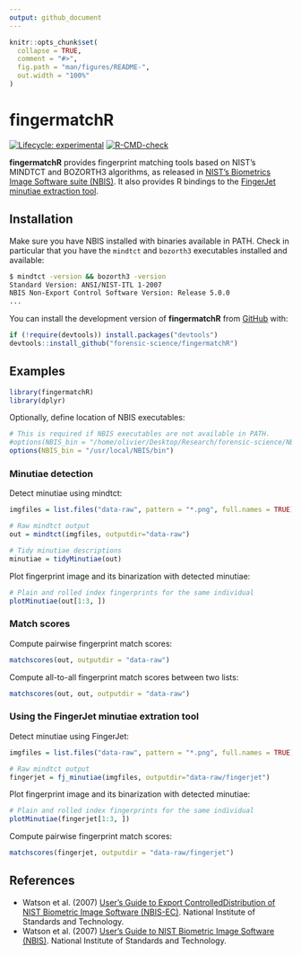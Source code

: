 ```yaml
---
output: github_document
---
```


<!-- README.md is generated from README.Rmd. Please edit that file -->

```r
knitr::opts_chunk$set(
  collapse = TRUE,
  comment = "#>",
  fig.path = "man/figures/README-",
  out.width = "100%"
)
```

# fingermatchR

<!-- badges: start -->
[![Lifecycle: experimental](https://img.shields.io/badge/lifecycle-experimental-orange.svg)](https://lifecycle.r-lib.org/articles/stages.html#experimental)
[![R-CMD-check](https://github.com/forensic-science/fingermatchR/workflows/R-CMD-check/badge.svg)](https://github.com/forensic-science/fingermatchR/actions)
<!-- badges: end -->

**fingermatchR** provides fingerprint matching tools based on NIST's MINDTCT and BOZORTH3 algorithms, as released in [NIST's Biometrics Image Software suite (NBIS)](https://www.nist.gov/services-resources/software/nist-biometric-image-software-nbis). It also provides R bindings to the [FingerJet minutiae extraction tool](https://github.com/FingerJetFXOSE/FingerJetFXOSE).

## Installation

Make sure you have NBIS installed with binaries available in PATH. Check in particular that you have the `mindtct` and `bozorth3` executables installed and available:
```bash
$ mindtct -version && bozorth3 -version
Standard Version: ANSI/NIST-ITL 1-2007
NBIS Non-Export Control Software Version: Release 5.0.0
...
```

You can install the development version of **fingermatchR** from [GitHub](https://github.com/) with:

```r
if (!require(devtools)) install.packages("devtools")
devtools::install_github("forensic-science/fingermatchR")
```

## Examples

```r
library(fingermatchR)
library(dplyr)
```

Optionally, define location of NBIS executables:

```r
# This is required if NBIS executables are not available in PATH.
#options(NBIS_bin = "/home/olivier/Desktop/Research/forensic-science/NBIS/src/bin")
options(NBIS_bin = "/usr/local/NBIS/bin")
```

### Minutiae detection

Detect minutiae using mindtct:

```r
imgfiles = list.files("data-raw", pattern = "*.png", full.names = TRUE)

# Raw mindtct output
out = mindtct(imgfiles, outputdir="data-raw")

# Tidy minutiae descriptions
minutiae = tidyMinutiae(out)
```

Plot fingerprint image and its binarization with detected minutiae:

```r
# Plain and rolled index fingerprints for the same individual
plotMinutiae(out[1:3, ])
```

### Match scores

Compute pairwise fingerprint match scores:

```r
matchscores(out, outputdir = "data-raw")
```

Compute all-to-all fingerprint match scores between two lists:

```r
matchscores(out, out, outputdir = "data-raw")
```

### Using the FingerJet minutiae extration tool

Detect minutiae using FingerJet:

```r
imgfiles = list.files("data-raw", pattern = "*.png", full.names = TRUE)

# Raw mindtct output
fingerjet = fj_minutiae(imgfiles, outputdir="data-raw/fingerjet")
```

Plot fingerprint image and its binarization with detected minutiae:

```r
# Plain and rolled index fingerprints for the same individual
plotMinutiae(fingerjet[1:3, ])
```

Compute pairwise fingerprint match scores:

```r
matchscores(fingerjet, outputdir = "data-raw/fingerjet")
```


## References

- Watson et al. (2007) [User's Guide to Export ControlledDistribution of NIST Biometric Image Software (NBIS-EC)](https://nvlpubs.nist.gov/nistpubs/Legacy/IR/nistir7391.pdf). National Institute of Standards and Technology.
- Watson et al. (2007) [User's Guide to NIST Biometric Image Software (NBIS)](https://nvlpubs.nist.gov/nistpubs/Legacy/IR/nistir7392.pdf). National Institute of Standards and Technology.
